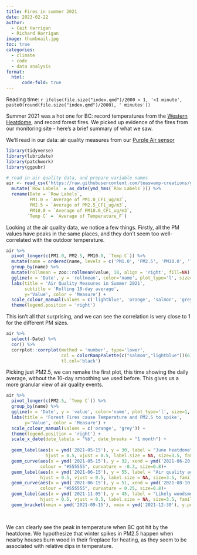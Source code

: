 ```yaml
---
title: Fires in summer 2021
date: 2023-02-22
author: 
  - Cait Harrigan
  - Richard Harrigan
image: thumbnail.jpg
toc: true
categories:
  - climate
  - code
  - data analysis
format:
  html:
      code-fold: true
---
```


Reading time: `r ifelse(file.size("index.qmd")/2000 < 1, '<1 minute', paste0(round(file.size("index.qmd")/2000), ' minutes'))`

Summer 2021 was a hot one for BC: record temperatures from the [Western Heatdome](https://en.wikipedia.org/wiki/2021_Western_North_America_heat_wave), and record forest fires. We picked up evidence of the fires from our monitoring site - here's a brief summary of what we saw. 

We'll read in our data: air quality measures from our [Purple Air sensor](https://galiwatch.ca/posts/purple-air/)

```r
library(tidyverse)
library(lubridate)
library(patchwork)
library(ggpubr)

# read in air quality data, and prepare variable names
air <- read_csv('https://raw.githubusercontent.com/teaswamp-creations/galiwatch.ca/quarto-website/posts/fires-2021/2021_temp_and_PM.csv') %>%
  mutate(`Row Labels` = as_date(ymd_hms(`Row Labels`))) %>%
  rename(Date = `Row Labels`,
         PM1.0 = `Average of PM1.0_CF1_ug/m3`,
         PM2.5 = `Average of PM2.5_CF1_ug/m3`,
         PM10.0 = `Average of PM10.0_CF1_ug/m3`,
        `Temp C` = `Average of Temperature_F`)


```



Looking at the air quality data, we notice a few things. Firstly, all the PM values have peaks in the same places, and they don't seem too well-correlated with the outdoor temperature. 


```r
air %>%
  pivot_longer(c(PM1.0, PM2.5, PM10.0, `Temp C`)) %>%
  mutate(name = ordered(name, levels = c('PM1.0', 'PM2.5', 'PM10.0', 'Temp C'))) %>%
  group_by(name) %>%
  mutate(rollmean = zoo::rollmean(value, 10, align = 'right', fill=NA)) %>%
  ggline(x = 'Date', y = 'rollmean', color='name', plot_type='l', size=1, alpha = 0.8) + 
  labs(title = 'Air Quality Measures in Summer 2021',
       subtitle = 'Rolling 10-day average', 
       y='Value', color = 'Measure') + 
  scale_colour_manual(values = c('lightblue', 'orange', 'salmon', 'grey')) + 
  theme(legend.position = 'right')
```
This isn't all that surprising, and we can see the correlation is very close to 1 for the different PM sizes. 

```r
air %>% 
  select(-Date) %>%
  cor() %>%
  corrplot::corrplot(method = 'number', type='lower', 
                     col = colorRampPalette(c("salmon","lightblue"))(6),
                     tl.col='black')
```

Picking just PM2.5, we can remake the first plot, this time showing the daily average, without the 10-day smoothing we used before. This gives us a more granular view of air quality events. 

```r
air %>%
  pivot_longer(c(PM2.5, `Temp C`)) %>%
  group_by(name) %>%
  ggline(x = 'Date', y = 'value', color='name', plot_type='l', size=1, alpha = 0.8) + 
  labs(title = 'Forest Fires cause Temperature and PM2.5 to spike',
       y='Value', color = 'Measure') + 
  scale_colour_manual(values = c('orange', 'grey')) + 
  theme(legend.position = 'right') + 
  scale_x_date(date_labels = "%b", date_breaks = "1 month") + 
  
  geom_label(aes(x = ymd('2021-05-15'), y = 30, label = "June heatdome"), 
               hjust = 0.5, vjust = 0.5, label.size = NA, size=3.5, family='xkcd') +
  geom_curve(aes(x = ymd('2021-05-15'), y = 32, xend = ymd('2021-06-20'), yend = 40), 
             colour = "#555555", curvature = -0.3, size=0.8)+  
  geom_label(aes(x = ymd('2021-06-15'), y = 55, label = "Air quality advisory\nissued for metro Vancouver"), 
             hjust = 0.5, vjust = 0.5, label.size = NA, size=3.5, family='xkcd')+ 
  geom_curve(aes(x = ymd('2021-06-15'), y = 51, xend = ymd('2021-08-10'), yend = 45), 
             colour = "#555555", curvature = 0.25, size=0.8)+ 
  geom_label(aes(x = ymd('2021-11-05'), y = 45, label = "Likely woodsmoke from\nlocal fireplaces"), 
             hjust = 0.5, vjust = 0.5, label.size = NA, size=3.5, family='xkcd')+
  geom_bracket(xmin = ymd('2021-09-15'), xmax = ymd('2021-12-30'), y.position = 40, label='', size=0.8, tip.length = 0.02)
               
  
```


We can clearly see the peak in temperature when BC got hit by the heatdome. We hypothesize that winter spikes in PM2.5 happen when nearby houses burn wood in their fireplace for heating, as they seem to be associated with relative dips in temperature.  
